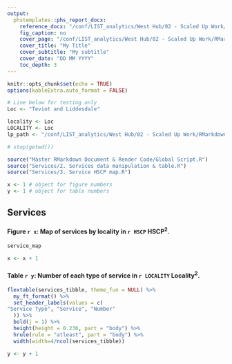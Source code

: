 ```yaml
---
output: 
  phstemplates::phs_report_docx:
    reference_docx: "/conf/LIST_analytics/West Hub/02 - Scaled Up Work/RMarkdown/Locality Profiles/Master RMarkdown Document & Render Code/phs-mngtinfo-report.docx"
    fig_caption: no
    cover_page: "/conf/LIST_analytics/West Hub/02 - Scaled Up Work/RMarkdown/Locality Profiles/Master RMarkdown Document & Render Code/phs-mngtinfo-cover.docx"
    cover_title: "My Title"
    cover_subtitle: "My subtitle"
    cover_date: "DD MM YYYY"
    toc_depth: 3
---
```



```r
knitr::opts_chunk$set(echo = TRUE)
options(kableExtra.auto_format = FALSE)

# Line below for testing only
Loc <- "Teviot and Liddesdale"

locality <- Loc
LOCALITY <- Loc
lp_path <- "/conf/LIST_analytics/West Hub/02 - Scaled Up Work/RMarkdown/Locality Profiles/"

# stop(getwd())

source("Master RMarkdown Document & Render Code/Global Script.R")
source("Services/2. Services data manipulation & table.R")
source("Services/3. Service HSCP map.R")

x <- 1 # object for figure numbers
y <- 1 # object for table numbers
```


## Services

#### Figure `r x`: Map of services by locality in `r HSCP` HSCP^2^.

\newline

```r
service_map

x <- x + 1
```

\newline

#### Table `r y`: Number of each type of service in `r LOCALITY` Locality^2^.

\newline

```r

flextable(services_tibble, theme_fun = NULL) %>%
  my_ft_format() %>%
  set_header_labels(values = c(
"Service Type", "Service", "Number"
  )) %>%
  bold(j = 1) %>%
  height(height = 0.236, part = "body") %>%
  hrule(rule = "atleast", part = "body") %>%
  width(width=4/ncol(services_tibble))

y <- y + 1
```
